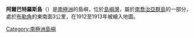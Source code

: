 {{Coord|54|1|S|37|20|W|display=title}}

'''阿爾巴特羅斯島'''（{{lang-en|Albatross Island}}）是[[南極洲|南極洲]]的島嶼，位於[[島嶼灣|島嶼灣]]，屬於[[南喬治亞群島|南喬治亞群島]]的一部分，處於[[布勒角|布勒角]]的東南面3公里，在1912至1913年被繪入地圖。

{{Antarctica-geo-stub}}
[[Category:南極洲島嶼|Category:南極洲島嶼]]